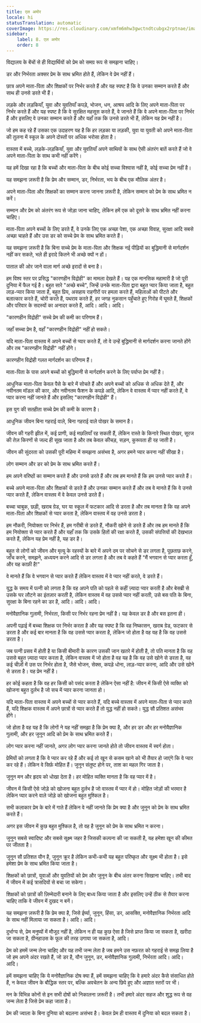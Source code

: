 ```yaml
---
title: एल अमोर
locale: hi
statusTranslation: automatic
coverImage: https://res.cloudinary.com/xmfm6mhw3gwctndtcubgx2rptnae/image/upload/v1740337243/small_cover_educacion_fundamental_a051170f1c.webp
sidebar:
    label: 8. एल अमोर
    order: 8
---
```

विद्यालय के बेंचों से ही विद्यार्थियों को प्रेम को समग्र रूप से समझना चाहिए।

डर और निर्भरता अक्सर प्रेम के साथ भ्रमित होते हैं, लेकिन वे प्रेम नहीं हैं।

छात्र अपने माता-पिता और शिक्षकों पर निर्भर करते हैं और यह स्पष्ट है कि वे उनका सम्मान करते हैं और साथ ही उनसे डरते भी हैं।

लड़के और लड़कियाँ, युवा और युवतियाँ कपड़े, भोजन, धन, आश्रय आदि के लिए अपने माता-पिता पर निर्भर करते हैं और यह स्पष्ट है कि वे सुरक्षित महसूस करते हैं, वे जानते हैं कि वे अपने माता-पिता पर निर्भर हैं और इसलिए वे उनका सम्मान करते हैं और यहाँ तक कि उनसे डरते भी हैं, लेकिन यह प्रेम नहीं है।

जो हम कह रहे हैं उसका एक उदाहरण यह है कि हर लड़का या लड़की, युवा या युवती को अपने माता-पिता की तुलना में स्कूल के अपने दोस्तों पर अधिक भरोसा होता है।

वास्तव में बच्चे, लड़के-लड़कियाँ, युवा और युवतियाँ अपने साथियों के साथ ऐसी अंतरंग बातें करते हैं जो वे अपने माता-पिता के साथ कभी नहीं करेंगे।

यह हमें दिखा रहा है कि बच्चों और माता-पिता के बीच कोई सच्चा विश्वास नहीं है, कोई सच्चा प्रेम नहीं है।

यह समझना ज़रूरी है कि प्रेम और सम्मान, डर, निर्भरता, भय के बीच एक मौलिक अंतर है।

अपने माता-पिता और शिक्षकों का सम्मान करना जानना ज़रूरी है, लेकिन सम्मान को प्रेम के साथ भ्रमित न करें।

सम्मान और प्रेम को अंतरंग रूप से जोड़ा जाना चाहिए, लेकिन हमें एक को दूसरे के साथ भ्रमित नहीं करना चाहिए।

माता-पिता अपने बच्चों के लिए डरते हैं, वे उनके लिए एक अच्छा पेशा, एक अच्छा विवाह, सुरक्षा आदि सबसे अच्छा चाहते हैं और उस डर को सच्चे प्रेम के साथ भ्रमित करते हैं।

यह समझना ज़रूरी है कि बिना सच्चे प्रेम के माता-पिता और शिक्षक नई पीढ़ियों का बुद्धिमानी से मार्गदर्शन नहीं कर सकते, भले ही इरादे कितने भी अच्छे क्यों न हों।

पाताल की ओर जाने वाला मार्ग अच्छे इरादों से बना है।

हम विश्व स्तर पर प्रसिद्ध "कारणहीन विद्रोही" का मामला देखते हैं। यह एक मानसिक महामारी है जो पूरी दुनिया में फैल गई है। बहुत सारे "अच्छे बच्चे", जिन्हें उनके माता-पिता द्वारा बहुत प्यार किया जाता है, बहुत लाड़-प्यार किया जाता है, बहुत प्रिय, असहाय राहगीरों पर हमला करते हैं, महिलाओं को पीटते और बलात्कार करते हैं, चोरी करते हैं, पथराव करते हैं, हर जगह नुकसान पहुँचाते हुए गिरोह में घूमते हैं, शिक्षकों और परिवार के सदस्यों का अनादर करते हैं, आदि। आदि। आदि।

"कारणहीन विद्रोही" सच्चे प्रेम की कमी का परिणाम हैं।

जहाँ सच्चा प्रेम है, वहाँ "कारणहीन विद्रोही" नहीं हो सकते।

यदि माता-पिता वास्तव में अपने बच्चों से प्यार करते हैं, तो वे उन्हें बुद्धिमानी से मार्गदर्शन करना जानते होंगे और तब "कारणहीन विद्रोही" नहीं होंगे।

कारणहीन विद्रोही गलत मार्गदर्शन का परिणाम हैं।

माता-पिता के पास अपने बच्चों को बुद्धिमानी से मार्गदर्शन करने के लिए पर्याप्त प्रेम नहीं है।

आधुनिक माता-पिता केवल पैसे के बारे में सोचते हैं और अपने बच्चों को अधिक से अधिक देते हैं, और नवीनतम मॉडल की कार, और नवीनतम फैशन के कपड़े आदि, लेकिन वे वास्तव में प्यार नहीं करते हैं, वे प्यार करना नहीं जानते हैं और इसलिए "कारणहीन विद्रोही" हैं।

इस युग की सतहीता सच्चे प्रेम की कमी के कारण है।

आधुनिक जीवन बिना गहराई वाले, बिना गहराई वाले पोखर के समान है।

जीवन की गहरी झील में, कई प्राणी, कई मछलियाँ रह सकती हैं, लेकिन रास्ते के किनारे स्थित पोखर, सूरज की तेज़ किरणों से जल्द ही सूख जाता है और तब केवल कीचड़, सड़न, कुरूपता ही रह जाती है।

जीवन की सुंदरता को उसकी पूरी महिमा में समझना असंभव है, अगर हमने प्यार करना नहीं सीखा है।

लोग सम्मान और डर को प्रेम के साथ भ्रमित करते हैं।

हम अपने वरिष्ठों का सम्मान करते हैं और उनसे डरते हैं और तब हम मानते हैं कि हम उनसे प्यार करते हैं।

बच्चे अपने माता-पिता और शिक्षकों से डरते हैं और उनका सम्मान करते हैं और तब वे मानते हैं कि वे उनसे प्यार करते हैं, लेकिन वास्तव में वे केवल उनसे डरते हैं।

बच्चा चाबुक, छड़ी, खराब ग्रेड, घर या स्कूल में फटकार आदि से डरता है और तब मानता है कि वह अपने माता-पिता और शिक्षकों से प्यार करता है, लेकिन वास्तव में वह उनसे डरता है।

हम नौकरी, नियोक्ता पर निर्भर हैं, हम गरीबी से डरते हैं, नौकरी खोने से डरते हैं और तब हम मानते हैं कि हम नियोक्ता से प्यार करते हैं और यहाँ तक कि उसके हितों की रक्षा करते हैं, उसकी संपत्तियों की देखभाल करते हैं, लेकिन यह प्रेम नहीं है, यह डर है।

बहुत से लोगों को जीवन और मृत्यु के रहस्यों के बारे में अपने दम पर सोचने से डर लगता है, पूछताछ करने, जाँच करने, समझने, अध्ययन करने आदि से डर लगता है और तब वे कहते हैं "मैं भगवान से प्यार करता हूँ, और यह काफ़ी है!"

वे मानते हैं कि वे भगवान से प्यार करते हैं लेकिन वास्तव में वे प्यार नहीं करते, वे डरते हैं।

युद्ध के समय में पत्नी को लगता है कि वह अपने पति को पहले से कहीं ज़्यादा प्यार करती है और बेसब्री से उसके घर लौटने का इंतज़ार करती है, लेकिन वास्तव में वह उससे प्यार नहीं करती, उसे बस पति के बिना, सुरक्षा के बिना रहने का डर है, आदि। आदि। आदि।

मनोवैज्ञानिक गुलामी, निर्भरता, किसी पर निर्भर रहना प्रेम नहीं है। यह केवल डर है और बस इतना ही।

अपनी पढ़ाई में बच्चा शिक्षक पर निर्भर करता है और यह स्पष्ट है कि वह निष्कासन, खराब ग्रेड, फटकार से डरता है और कई बार मानता है कि वह उससे प्यार करता है, लेकिन जो होता है वह यह है कि वह उससे डरता है।

जब पत्नी प्रसव में होती है या किसी बीमारी के कारण उसकी जान खतरे में होती है, तो पति मानता है कि वह उससे बहुत ज़्यादा प्यार करता है, लेकिन वास्तव में जो होता है वह यह है कि वह उसे खोने से डरता है, वह कई चीज़ों में उस पर निर्भर होता है, जैसे भोजन, सेक्स, कपड़े धोना, लाड़-प्यार करना, आदि और उसे खोने से डरता है। यह प्रेम नहीं है।

हर कोई कहता है कि वह हर किसी को पसंद करता है लेकिन ऐसा नहीं है: जीवन में किसी ऐसे व्यक्ति को खोजना बहुत दुर्लभ है जो सच में प्यार करना जानता हो।

यदि माता-पिता वास्तव में अपने बच्चों से प्यार करते हैं, यदि बच्चे वास्तव में अपने माता-पिता से प्यार करते हैं, यदि शिक्षक वास्तव में अपने छात्रों से प्यार करते हैं तो युद्ध नहीं हो सकते। युद्ध सौ प्रतिशत असंभव होंगे।

जो होता है वह यह है कि लोगों ने यह नहीं समझा है कि प्रेम क्या है, और हर डर और हर मनोवैज्ञानिक गुलामी, और हर जुनून आदि को प्रेम के साथ भ्रमित करते हैं।

लोग प्यार करना नहीं जानते, अगर लोग प्यार करना जानते होते तो जीवन वास्तव में स्वर्ग होता।

प्रेमियों को लगता है कि वे प्यार कर रहे हैं और कई तो खून से कसम खाने को भी तैयार हो जाएंगे कि वे प्यार कर रहे हैं। लेकिन वे सिर्फ़ मोहित हैं। जुनून संतुष्ट होने पर, ताश का महल गिर जाता है।

जुनून मन और हृदय को धोखा देता है। हर मोहित व्यक्ति मानता है कि वह प्यार में है।

जीवन में किसी ऐसे जोड़े को खोजना बहुत दुर्लभ है जो वास्तव में प्यार में हो। मोहित जोड़ों की भरमार है लेकिन प्यार करने वाले जोड़े को खोजना बहुत मुश्किल है।

सभी कलाकार प्रेम के बारे में गाते हैं लेकिन वे नहीं जानते कि प्रेम क्या है और जुनून को प्रेम के साथ भ्रमित करते हैं।

अगर इस जीवन में कुछ बहुत मुश्किल है, तो वह है जुनून को प्रेम के साथ भ्रमित न करना।

जुनून सबसे स्वादिष्ट और सबसे सूक्ष्म जहर है जिसकी कल्पना की जा सकती है, यह हमेशा खून की कीमत पर जीतता है।

जुनून सौ प्रतिशत यौन है, जुनून क्रूर है लेकिन कभी-कभी यह बहुत परिष्कृत और सूक्ष्म भी होता है। इसे हमेशा प्रेम के साथ भ्रमित किया जाता है।

शिक्षकों को छात्रों, युवाओं और युवतियों को प्रेम और जुनून के बीच अंतर करना सिखाना चाहिए। तभी बाद में जीवन में कई त्रासदियों से बचा जा सकेगा।

शिक्षकों को छात्रों की ज़िम्मेदारी बनाने के लिए बाध्य किया जाता है और इसलिए उन्हें ठीक से तैयार करना चाहिए ताकि वे जीवन में दुखद न बनें।

यह समझना ज़रूरी है कि प्रेम क्या है, जिसे ईर्ष्या, जुनून, हिंसा, डर, आसक्ति, मनोवैज्ञानिक निर्भरता आदि के साथ नहीं मिलाया जा सकता है। आदि। आदि।

दुर्भाग्य से, प्रेम मनुष्यों में मौजूद नहीं है, लेकिन न ही यह कुछ ऐसा है जिसे प्राप्त किया जा सकता है, खरीदा जा सकता है, ग्रीनहाउस के फूल की तरह उगाया जा सकता है, आदि।

प्रेम को हममें जन्म लेना चाहिए और यह तभी जन्म लेता है जब हमने उस नफ़रत को गहराई से समझ लिया है जो हम अपने अंदर रखते हैं, जो डर है, यौन जुनून, डर, मनोवैज्ञानिक गुलामी, निर्भरता आदि। आदि। आदि।

हमें समझना चाहिए कि ये मनोवैज्ञानिक दोष क्या हैं, हमें समझना चाहिए कि वे हमारे अंदर कैसे संसाधित होते हैं, न केवल जीवन के बौद्धिक स्तर पर, बल्कि अवचेतन के अन्य छिपे हुए और अज्ञात स्तरों पर भी।

मन के विभिन्न कोनों से इन सभी दोषों को निकालना ज़रूरी है। तभी हमारे अंदर सहज और शुद्ध रूप से वह जन्म लेता है जिसे प्रेम कहा जाता है।

प्रेम की ज्वाला के बिना दुनिया को बदलना असंभव है। केवल प्रेम ही वास्तव में दुनिया को बदल सकता है।

